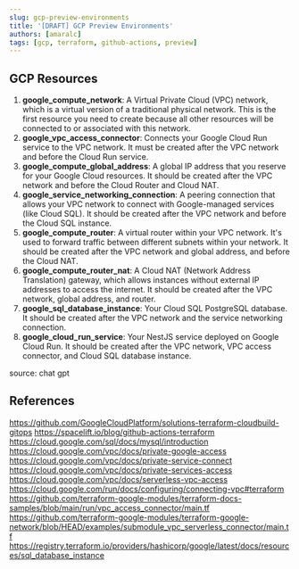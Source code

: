 ```yaml
---
slug: gcp-preview-environments
title: '[DRAFT] GCP Preview Environments'
authors: [amaralc]
tags: [gcp, terraform, github-actions, preview]
---
```


## GCP Resources

1. **google_compute_network**: A Virtual Private Cloud (VPC) network, which is a virtual version of a traditional physical network. This is the first resource you need to create because all other resources will be connected to or associated with this network.
2. **google_vpc_access_connector**: Connects your Google Cloud Run service to the VPC network. It must be created after the VPC network and before the Cloud Run service.
3. **google_compute_global_address**: A global IP address that you reserve for your Google Cloud resources. It should be created after the VPC network and before the Cloud Router and Cloud NAT.
4. **google_service_networking_connection**: A peering connection that allows your VPC network to connect with Google-managed services (like Cloud SQL). It should be created after the VPC network and before the Cloud SQL instance.
5. **google_compute_router**: A virtual router within your VPC network. It's used to forward traffic between different subnets within your network. It should be created after the VPC network and global address, and before the Cloud NAT.
6. **google_compute_router_nat**: A Cloud NAT (Network Address Translation) gateway, which allows instances without external IP addresses to access the internet. It should be created after the VPC network, global address, and router.
7. **google_sql_database_instance**: Your Cloud SQL PostgreSQL database. It should be created after the VPC network and the service networking connection.
8. **google_cloud_run_service**: Your NestJS service deployed on Google Cloud Run. It should be created after the VPC network, VPC access connector, and Cloud SQL database instance.

source: chat gpt

## References

https://github.com/GoogleCloudPlatform/solutions-terraform-cloudbuild-gitops
https://spacelift.io/blog/github-actions-terraform
https://cloud.google.com/sql/docs/mysql/introduction
https://cloud.google.com/vpc/docs/private-google-access
https://cloud.google.com/vpc/docs/private-service-connect
https://cloud.google.com/vpc/docs/private-services-access
https://cloud.google.com/vpc/docs/serverless-vpc-access
https://cloud.google.com/run/docs/configuring/connecting-vpc#terraform
https://github.com/terraform-google-modules/terraform-docs-samples/blob/main/run/vpc_access_connector/main.tf
https://github.com/terraform-google-modules/terraform-google-network/blob/HEAD/examples/submodule_vpc_serverless_connector/main.tf
https://registry.terraform.io/providers/hashicorp/google/latest/docs/resources/sql_database_instance
